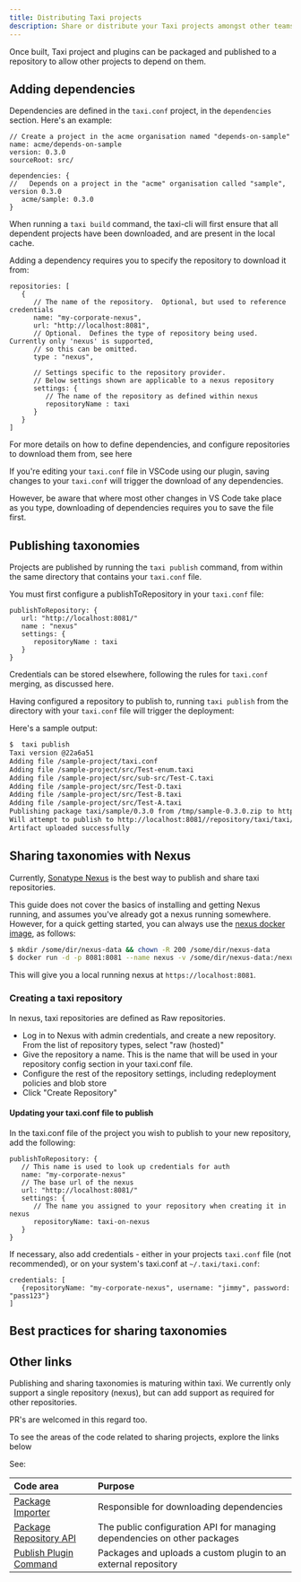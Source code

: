 ```yaml
---
title: Distributing Taxi projects
description: Share or distribute your Taxi projects amongst other teams or the community
---
```



Once built, Taxi project and plugins can be packaged and published to a repository to allow other projects to depend on them.

## Adding dependencies

Dependencies are defined in the `taxi.conf` project, in the `dependencies` section.
Here's an example:

```hocon
// Create a project in the acme organisation named "depends-on-sample"
name: acme/depends-on-sample
version: 0.3.0
sourceRoot: src/

dependencies: {
//   Depends on a project in the "acme" organisation called "sample", version 0.3.0
   acme/sample: 0.3.0
}
```

When running a `taxi build` command, the taxi-cli will first ensure that all dependent projects have been downloaded, and
are present in the local cache.

Adding a dependency requires you to specify the repository to download it from:

```
repositories: [
   {
      // The name of the repository.  Optional, but used to reference credentials
      name: "my-corporate-nexus",
      url: "http://localhost:8081",
      // Optional.  Defines the type of repository being used.  Currently only 'nexus' is supported,
      // so this can be omitted.
      type : "nexus",

      // Settings specific to the repository provider.
      // Below settings shown are applicable to a nexus repository
      settings: {
         // The name of the repository as defined within nexus
         repositoryName : taxi
      }
   }
]
```

For more details on how to define dependencies, and configure repositories to download them from, see <Link to="/taxi-cli/taxi-conf-file">here</Link>

<Hint>

If you're editing your `taxi.conf` file in VSCode using our plugin, saving changes to your `taxi.conf` will trigger the download of any dependencies.

However, be aware that where most other changes in VS Code take place as you type, downloading of dependencies requires you to save the file first.
</Hint>


## Publishing taxonomies

Projects are published by running the `taxi publish` command, from within the same directory that contains your `taxi.conf` file.

You must first configure a publishToRepository in your `taxi.conf` file:

```hocon
publishToRepository: {
   url: "http://localhost:8081/"
   name : "nexus"
   settings: {
      repositoryName : taxi
   }
}
```

Credentials can be stored elsewhere, following the rules for `taxi.conf` merging, as discussed <Link to="/taxi-cli/taxi-conf-file/#credentials">here</Link>.

Having configured a repository to publish to, running `taxi publish` from the directory with your `taxi.conf` file will trigger the deployment:

Here's a sample output:

```bash
$  taxi publish
Taxi version @22a6a51
Adding file /sample-project/taxi.conf
Adding file /sample-project/src/Test-enum.taxi
Adding file /sample-project/src/sub-src/Test-C.taxi
Adding file /sample-project/src/Test-D.taxi
Adding file /sample-project/src/Test-B.taxi
Adding file /sample-project/src/Test-A.taxi
Publishing package taxi/sample/0.3.0 from /tmp/sample-0.3.0.zip to http://localhost:8081/
Will attempt to publish to http://localhost:8081//repository/taxi/taxi/sample/0.3.0/sample-0.3.0.zip using basic auth credentials supplied
Artifact uploaded successfully

```

## Sharing taxonomies with Nexus
Currently, [Sonatype Nexus](https://www.sonatype.com/nexus/repository-oss) is the best way to publish and share taxi repositories.

This guide does not cover the basics of installing and getting Nexus running, and assumes you've already got a nexus running somewhere.
However, for a quick getting started, you can always use the [nexus docker image](https://hub.docker.com/r/sonatype/nexus3), as follows:

```bash
$ mkdir /some/dir/nexus-data && chown -R 200 /some/dir/nexus-data
$ docker run -d -p 8081:8081 --name nexus -v /some/dir/nexus-data:/nexus-data sonatype/nexus3
```

This will give you a local running nexus at `https://localhost:8081`.

### Creating a taxi repository
In nexus, taxi repositories are defined as Raw repositories.

 * Log in to Nexus with admin credentials, and create a new repository.  From the list of repository types, select "raw (hosted)"
 * Give the repository a name.  This is the name that will be used in your repository config section in your taxi.conf file.
 * Configure the rest of the repository settings, including redeployment policies and blob store
 * Click "Create Repository"

#### Updating your taxi.conf file to publish
In the taxi.conf file of the project you wish to publish to your new repository, add the following:

```hocon
publishToRepository: {
   // This name is used to look up credentials for auth
   name: "my-corporate-nexus"
   // The base url of the nexus
   url: "http://localhost:8081/"
   settings: {
      // The name you assigned to your repository when creating it in nexus
      repositoryName: taxi-on-nexus
   }
}
```

If necessary, also add credentials - either in your projects `taxi.conf` file (not recommended), or on your system's
taxi.conf at `~/.taxi/taxi.conf`:

```
credentials: [
   {repositoryName: "my-corporate-nexus", username: "jimmy", password: "pass123"}
]
```

## Best practices for sharing taxonomies




## Other links
Publishing and sharing taxonomies is maturing within taxi.  We currently only support a single repository (nexus), but can add support
as required for other repositories.

PR's are welcomed in this regard too.

To see the areas of the code related to sharing projects, explore the links below

See:

| Code area | Purpose |
| :--- | :--- |
| [Package Importer](https://gitlab.com/taxi-lang/taxi-lang/-/tree/develop/package-importer) | Responsible for downloading dependencies |
| [Package Repository API](https://gitlab.com/taxi-lang/taxi-lang/-/tree/develop/package-repository-api) | The public configuration API for managing dependencies on other packages |
| [Publish Plugin Command](https://gitlab.com/taxi-lang/taxi-lang/-/tree/develop/package-repository-api) | Packages and uploads a custom plugin to an external repository |

